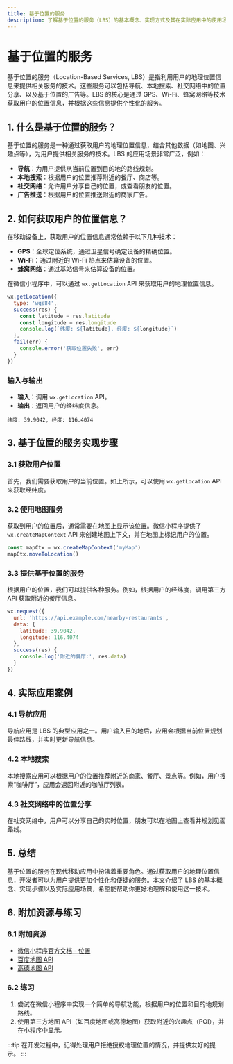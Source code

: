 ```yaml
---
title: 基于位置的服务
description: 了解基于位置的服务（LBS）的基本概念、实现方式及其在实际应用中的使用场景。本文适合初学者，包含代码示例和实际案例。
---
```


# 基于位置的服务

基于位置的服务（Location-Based Services, LBS）是指利用用户的地理位置信息来提供相关服务的技术。这些服务可以包括导航、本地搜索、社交网络中的位置分享、以及基于位置的广告等。LBS 的核心是通过 GPS、Wi-Fi、蜂窝网络等技术获取用户的位置信息，并根据这些信息提供个性化的服务。

## 1. 什么是基于位置的服务？

基于位置的服务是一种通过获取用户的地理位置信息，结合其他数据（如地图、兴趣点等），为用户提供相关服务的技术。LBS 的应用场景非常广泛，例如：

- **导航**：为用户提供从当前位置到目的地的路线规划。
- **本地搜索**：根据用户的位置推荐附近的餐厅、商店等。
- **社交网络**：允许用户分享自己的位置，或查看朋友的位置。
- **广告推送**：根据用户的位置推送附近的商家广告。

## 2. 如何获取用户的位置信息？

在移动设备上，获取用户的位置信息通常依赖于以下几种技术：

- **GPS**：全球定位系统，通过卫星信号确定设备的精确位置。
- **Wi-Fi**：通过附近的 Wi-Fi 热点来估算设备的位置。
- **蜂窝网络**：通过基站信号来估算设备的位置。

在微信小程序中，可以通过 `wx.getLocation` API 来获取用户的地理位置信息。

```javascript
wx.getLocation({
  type: 'wgs84',
  success(res) {
    const latitude = res.latitude
    const longitude = res.longitude
    console.log(`纬度: ${latitude}, 经度: ${longitude}`)
  },
  fail(err) {
    console.error('获取位置失败', err)
  }
})
```

### 输入与输出

- **输入**：调用 `wx.getLocation` API。
- **输出**：返回用户的经纬度信息。

```plaintext
纬度: 39.9042, 经度: 116.4074
```

## 3. 基于位置的服务实现步骤

### 3.1 获取用户位置

首先，我们需要获取用户的当前位置。如上所示，可以使用 `wx.getLocation` API 来获取经纬度。

### 3.2 使用地图服务

获取到用户的位置后，通常需要在地图上显示该位置。微信小程序提供了 `wx.createMapContext` API 来创建地图上下文，并在地图上标记用户的位置。

```javascript
const mapCtx = wx.createMapContext('myMap')
mapCtx.moveToLocation()
```

### 3.3 提供基于位置的服务

根据用户的位置，我们可以提供各种服务。例如，根据用户的经纬度，调用第三方 API 获取附近的餐厅信息。

```javascript
wx.request({
  url: 'https://api.example.com/nearby-restaurants',
  data: {
    latitude: 39.9042,
    longitude: 116.4074
  },
  success(res) {
    console.log('附近的餐厅:', res.data)
  }
})
```

## 4. 实际应用案例

### 4.1 导航应用

导航应用是 LBS 的典型应用之一。用户输入目的地后，应用会根据当前位置规划最佳路线，并实时更新导航信息。

### 4.2 本地搜索

本地搜索应用可以根据用户的位置推荐附近的商家、餐厅、景点等。例如，用户搜索“咖啡厅”，应用会返回附近的咖啡厅列表。

### 4.3 社交网络中的位置分享

在社交网络中，用户可以分享自己的实时位置，朋友可以在地图上查看并规划见面路线。

## 5. 总结

基于位置的服务在现代移动应用中扮演着重要角色。通过获取用户的地理位置信息，开发者可以为用户提供更加个性化和便捷的服务。本文介绍了 LBS 的基本概念、实现步骤以及实际应用场景，希望能帮助你更好地理解和使用这一技术。

## 6. 附加资源与练习

### 6.1 附加资源

- [微信小程序官方文档 - 位置](https://developers.weixin.qq.com/miniprogram/dev/api/location/wx.getLocation.html)
- [百度地图 API](https://lbsyun.baidu.com/)
- [高德地图 API](https://lbs.amap.com/)

### 6.2 练习

1. 尝试在微信小程序中实现一个简单的导航功能，根据用户的位置和目的地规划路线。
2. 使用第三方地图 API（如百度地图或高德地图）获取附近的兴趣点（POI），并在小程序中显示。

:::tip
在开发过程中，记得处理用户拒绝授权地理位置的情况，并提供友好的提示。
:::